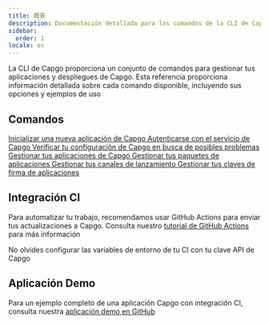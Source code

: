 ```yaml
---
title: 概要
description: Documentación detallada para los comandos de la CLI de Capgo
sidebar:
  order: 1
locale: es
---
```



La CLI de Capgo proporciona un conjunto de comandos para gestionar tus aplicaciones y despliegues de Capgo. Esta referencia proporciona información detallada sobre cada comando disponible, incluyendo sus opciones y ejemplos de uso

## Comandos

<CardGrid stagger>
  <a href="/init/">
    <Card title="init" icon="rocket">
      Inicializar una nueva aplicación de Capgo
    </Card>
  </a>

  <a href="/login/">
    <Card title="login" icon="approve-check">
      Autenticarse con el servicio de Capgo
    </Card>
  </a>

  <a href="/doctor/">
    <Card title="doctor" icon="approve-check-circle">
      Verificar tu configuración de Capgo en busca de posibles problemas
    </Card>
  </a>

  <a href="/app/">
    <Card title="app" icon="seti:default">
      Gestionar tus aplicaciones de Capgo
    </Card>
  </a>

  <a href="/bundle/">
    <Card title="bundle" icon="seti:html">
      Gestionar tus paquetes de aplicaciones
    </Card>
  </a>

  <a href="/channel/">
    <Card title="channel" icon="seti:git">
      Gestionar tus canales de lanzamiento
    </Card>
  </a>

  <a href="/key/">
    <Card title="key" icon="seti:lock">
      Gestionar tus claves de firma de aplicaciones
    </Card>
  </a>
</CardGrid>

## Integración CI

Para automatizar tu trabajo, recomendamos usar GitHub Actions para enviar tus actualizaciones a Capgo. Consulta nuestro [tutorial de GitHub Actions](https://capgo.app/blog/automatic-build-and-release-with-github-actions/) para más información

No olvides configurar las variables de entorno de tu CI con tu clave API de Capgo

## Aplicación Demo

Para un ejemplo completo de una aplicación Capgo con integración CI, consulta nuestra [aplicación demo en GitHub](https://github.com/Cap-go/demo-app/)
